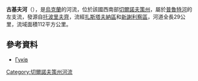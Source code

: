 '''古基夫河'''（{{lang-uk|Гуків}}），是[[烏克蘭|烏克蘭]]的河流，位於該國西南部[[切爾諾夫策州|切爾諾夫策州]]，屬於[[普魯特河|普魯特河]]的左支流，發源自[[托波里夫齊_(新謝利察區)|托波里夫齊]]，流經[[扎斯塔夫納區|扎斯塔夫納區]]和[[新謝利察區|新謝利察區]]，河道全長29公里，流域面積112平方公里。

==參考資料==
* [http://www.nbuv.gov.ua/portal/natural/Nzvdpu_geogr/2008_16/richkova%20mereja.pdf Гуків]

{{DEFAULTSORT:Гуків (річка)}}
[[Category:切爾諾夫策州河流|Category:切爾諾夫策州河流]]


{{Ukraine-river-stub}}